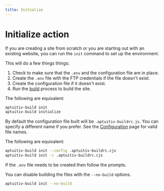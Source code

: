 ```yaml
---
title: Initialize
---
```


# Initialize action

If you are creating a site from scratch or you are starting out with an existing website, you can run the `init` command to set up the environment.

This will do a few things things:

1. Check to make sure that the `.env` and the configuration file are in place.
2. Create the `.env` file with the FTP credentials if the file doesn't exist.
3. Create the configuration file if it doesn't exist.
4. Run the [build](./build) process to build the site.

The following are equivalent:

```bash
aptuitiv-build init
aptuitiv-build initialize
```

By default the configuration file built will be `.aptuitiv-buildrc.js`. You can specify a different name if you prefer. See the [Configuration](/configuration/) page for valid file names.

The following are equivalent:

```bash
aptuitiv-build init --config .aptuitiv-buildrc.cjs
aptuitiv-build init -c .aptuitiv-buildrc.cjs
```

If the `.env` file needs to be created then follow the prompts.

You can disable building the files with the `--no-build` options.

```bash
aptuitiv-build init --no-build
```
